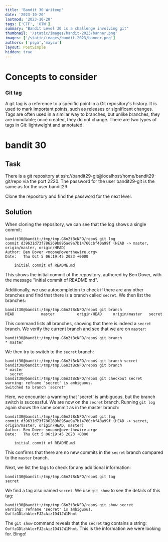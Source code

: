 ```yaml
---
title: 'Bandit 30 Writeup'
date: '2023-10-20'
lastmod: '2023-10-20'
tags: ['CTF', 'OTW']
summary: "Bandit Level 30 is a challenge involving git"
thumbnail: '/static/images/bandit-2023/banner.png'
images: ['/static/images/bandit-2023/banner.png']
authors: ['psga','maysu']
layout: PostSimple
hidden: true
---
```

<div className="tocr not-prose">
    <TOCInline
        toc={[
            { value: 'Bandit', url: '/blog/bandit-2023', depth: 1 },
            { value: 'Level-14', url: '/blog/bandit-2023/level-14',depth: 2 },
            { value: 'Level-15', url: '/blog/bandit-2023/level-15', depth: 2 },
            { value: 'Level-16', url: '/blog/bandit-2023/level-16', depth: 2 },
            { value: 'Level-17', url: '/blog/bandit-2023/level-17', depth: 2 },
            { value: 'Level-18', url: '/blog/bandit-2023/level-18', depth: 2 },
            { value: 'Level-19', url: '/blog/bandit-2023/level-19', depth: 2 },
            { value: 'Level-20', url: '/blog/bandit-2023/level-20', depth: 2 },
            { value: 'Level-21', url: '/blog/bandit-2023/level-21', depth: 2 },
            { value: 'Level-22', url: '/blog/bandit-2023/level-22', depth: 2 },
            { value: 'Level-23', url: '/blog/bandit-2023/level-23', depth: 2 },
            { value: 'Level-24', url: '/blog/bandit-2023/level-24', depth: 2 },
            { value: 'Level-25', url: '/blog/bandit-2023/level-25', depth: 2 },
            { value: 'Level-26', url: '/blog/bandit-2023/level-26', depth: 2 },
            { value: 'Level-27', url: '/blog/bandit-2023/level-27', depth: 2 },
            { value: 'Level-28', url: '/blog/bandit-2023/level-28', depth: 2 },
            { value: 'Level-29', url: '/blog/bandit-2023/level-29', depth: 2 },
            { value: 'Level-30', url: '/blog/bandit-2023/level-30', depth: 2,active: true },
            { value: 'Level-31', url: '/blog/bandit-2023/level-31', depth: 2 },
            { value: 'Level-32', url: '/blog/bandit-2023/level-32', depth: 2 },
        ]}
        title="levels"
        rightAlign
    />
</div>


# Concepts to consider
### Git tag 

A git tag is a reference to a specific point in a Git repository's history. It is used to mark important points, such as releases or significant changes. Tags are often used in a similar way to branches, but unlike branches, they are immutable; once created, they do not change. There are two types of tags in Git: lightweight and annotated.
  
# bandit 30
## Task 
There is a git repository at ssh://bandit29-git@localhost/home/bandit29-git/repo via the port 2220. The password for the user bandit29-git is the same as for the user bandit29.

Clone the repository and find the password for the next level.

## Solution
When cloning the repository, we can see that the log shows a single commit:

```
bandit30@bandit:/tmp/tmp.G6nZtBcNFO/repo$ git log
commit d39631d73f786269b895ae9a7b14760cbf40a99f (HEAD -> master, origin/master, origin/HEAD)
Author: Ben Dover <noone@overthewire.org>
Date:   Thu Oct 5 06:19:45 2023 +0000

    initial commit of README.md
```

This shows the initial commit of the repository, authored by Ben Dover, with the message "initial commit of README.md".

Additionally, we use autocompletion to check if there are any other branches and find that there is a branch called `secret`. We then list the branches:

```
bandit30@bandit:/tmp/tmp.G6nZtBcNFO/repo$ git branch
HEAD            master          origin/HEAD     origin/master   secret
```

This command lists all branches, showing that there is indeed a `secret` branch. We verify the current branch and see that we are on `master`:

```
bandit30@bandit:/tmp/tmp.G6nZtBcNFO/repo$ git branch
* master
```

We then try to switch to the `secret` branch:

```
bandit30@bandit:/tmp/tmp.G6nZtBcNFO/repo$ git branch secret
bandit30@bandit:/tmp/tmp.G6nZtBcNFO/repo$ git branch
* master
  secret
bandit30@bandit:/tmp/tmp.G6nZtBcNFO/repo$ git checkout secret
warning: refname 'secret' is ambiguous.
Switched to branch 'secret'
```

Here, we encounter a warning that 'secret' is ambiguous, but the branch switch is successful. We are now on the `secret` branch. Running `git log` again shows the same commit as in the master branch:

```
bandit30@bandit:/tmp/tmp.G6nZtBcNFO/repo$ git log
commit d39631d73f786269b895ae9a7b14760cbf40a99f (HEAD -> secret, origin/master, origin/HEAD, master)
Author: Ben Dover <noone@overthewire.org>
Date:   Thu Oct 5 06:19:45 2023 +0000

    initial commit of README.md
```

This confirms that there are no new commits in the `secret` branch compared to the `master` branch.

Next, we list the tags to check for any additional information:

```
bandit30@bandit:/tmp/tmp.G6nZtBcNFO/repo$ git tag
secret
```

We find a tag also named `secret`. We use `git show` to see the details of this tag:

```
bandit30@bandit:/tmp/tmp.G6nZtBcNFO/repo$ git show secret
warning: refname 'secret' is ambiguous.
OoffzGDlzhAlerFJ2cAiz1D41JW1Mhmt
```

The `git show` command reveals that the `secret` tag contains a string: `OoffzGDlzhAlerFJ2cAiz1D41JW1Mhmt`. This is the information we were looking for. Bingo!
